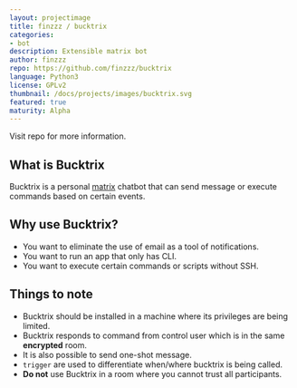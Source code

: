 ```yaml
---
layout: projectimage
title: finzzz / bucktrix
categories:
- bot
description: Extensible matrix bot
author: finzzz
repo: https://github.com/finzzz/bucktrix
language: Python3
license: GPLv2
thumbnail: /docs/projects/images/bucktrix.svg
featured: true
maturity: Alpha
---
```


Visit repo for more information.

## What is Bucktrix
Bucktrix is a personal [matrix](https://github.com/matrix-org/synapse) chatbot that can send message or execute commands based on certain events.

## Why use Bucktrix?
- You want to eliminate the use of email as a tool of notifications.
- You want to run an app that only has CLI.
- You want to execute certain commands or scripts without SSH.

## Things to note
- Bucktrix should be installed in a machine where its privileges are being limited.
- Bucktrix responds to command from control user which is in the same **encrypted** room.
- It is also possible to send one-shot message.
- `trigger` are used to differentiate when/where bucktrix is being called.
- **Do not** use Bucktrix in a room where you cannot trust all participants.

